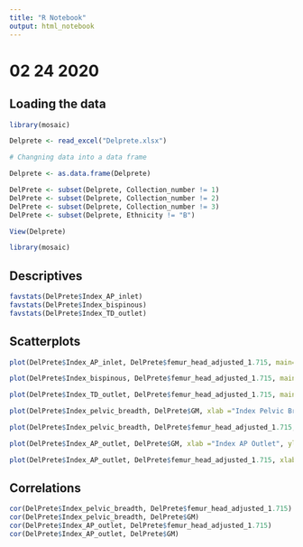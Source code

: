 ```yaml
---
title: "R Notebook"
output: html_notebook
---
```


# 02 24 2020

## Loading the data

```r
library(mosaic)
```


```r
Delprete <- read_excel("Delprete.xlsx")

# Changning data into a data frame

Delprete <- as.data.frame(Delprete)

DelPrete <- subset(Delprete, Collection_number != 1)
DelPrete <- subset(Delprete, Collection_number != 2)
DelPrete <- subset(Delprete, Collection_number != 3)
DelPrete <- subset(Delprete, Ethnicity != "B")

View(Delprete)

library(mosaic)

```

## Descriptives

```r
favstats(DelPrete$Index_AP_inlet)
favstats(DelPrete$Index_bispinous)
favstats(DelPrete$Index_TD_outlet)
```

## Scatterplots
```r
plot(DelPrete$Index_AP_inlet, DelPrete$femur_head_adjusted_1.715, main="Index AP Inlet vs. Femur Head Adjusted", xlab="Index AP Inlet", ylab="Femur Head Adjusted")

plot(DelPrete$Index_bispinous, DelPrete$femur_head_adjusted_1.715, main="Index Bispinous vs. Femur Head Adjusted", xlab="Index Bispinous", ylab ="Femur Head Adjusted")

plot(DelPrete$Index_TD_outlet, DelPrete$femur_head_adjusted_1.715, main="Index TD Outlet vs. Femur Head Adjusted", xlab="Index TD Outlet", ylab="Femur Head Adjusted")

plot(DelPrete$Index_pelvic_breadth, DelPrete$GM, xlab ="Index Pelvic Breadth", ylab="Geometric Mean", main ="Pelvic Breadth vs. GM")

plot(DelPrete$Index_pelvic_breadth, DelPrete$femur_head_adjusted_1.715, xlab ="Index Pelvic Breadth", ylab="Femur Head Adjusted", main ="Pelvic Breadth vs. Femur Head")

plot(DelPrete$Index_AP_outlet, DelPrete$GM, xlab ="Index AP Outlet", ylab="Geometric Mean", main="AP Outlet vs. GM")

plot(DelPrete$Index_AP_outlet, DelPrete$femur_head_adjusted_1.715, xlab ="Index AP Outlet", ylab="Femur Head Adjusted", main = "AP Outlet vs. Femur Head")
```

## Correlations
```r
cor(DelPrete$Index_pelvic_breadth, DelPrete$femur_head_adjusted_1.715)
cor(DelPrete$Index_pelvic_breadth, DelPrete$GM)
cor(DelPrete$Index_AP_outlet, DelPrete$femur_head_adjusted_1.715)
cor(DelPrete$Index_AP_outlet, DelPrete$GM)
```
